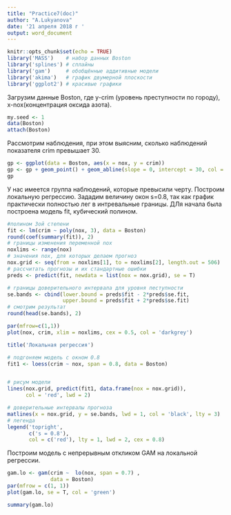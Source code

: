 ```yaml
---
title: "Practice7(doc)"
author: "A.Lukyanova"
date: '21 апреля 2018 г '
output: word_document
---
```


```r
knitr::opts_chunk$set(echo = TRUE)
library('MASS')    # набор данных Boston
library('splines') # сплайны
library('gam')     # обобщённые аддитивные модели
library('akima')   # график двумерной плоскости
library('ggplot2') # красивые графики
```

Загрузим данные Boston, где y-crim (уровень преступности по городу), x-nox(концентрация оксида азота).
```r
my.seed <- 1
data(Boston)
attach(Boston)
```

Рассмотрим наблюдения, при этом выясним, сколько наблюдений показателя crim превышает 30. 

```r
gp <- ggplot(data = Boston, aes(x = nox, y = crim))
gp <- gp + geom_point() + geom_abline(slope = 0, intercept = 30, col = 'red')
gp
```

У нас имеется группа наблюдений, которые превысили черту. Построим локальную регрессию. Зададим величину окон s=0.8, так как график практически полностью лег в интревальные границы. ДЛя начала была построена модель fit, кубический полином.

```r
#полином 3ой степени
fit <- lm(crim ~ poly(nox, 3), data = Boston)
round(coef(summary(fit)), 2)
# границы изменения переменной nox
noxlims <- range(nox)
# значения nox, для которых делаем прогноз 
nox.grid <- seq(from = noxlims[1], to = noxlims[2], length.out = 506)
# рассчитать прогнозы и их стандартные ошибки
preds <- predict(fit, newdata = list(nox = nox.grid), se = T)

# границы доверительного интервала для уровня пеступности
se.bands <- cbind(lower.bound = preds$fit - 2*preds$se.fit,
                  upper.bound = preds$fit + 2*preds$se.fit)
# смотрим результат
round(head(se.bands), 2)

par(mfrow=c(1,1))
plot(nox, crim, xlim = noxlims, cex = 0.5, col = 'darkgrey')

title('Локальная регрессия')

# подгоняем модель c окном 0.8
fit1 <- loess(crim ~ nox, span = 0.8, data = Boston)


# рисум модели
lines(nox.grid, predict(fit1, data.frame(nox = nox.grid)),
      col = 'red', lwd = 2)

# доверительные интервалы прогноза
matlines(x = nox.grid, y = se.bands, lwd = 1, col = 'black', lty = 3)
# легенда
legend('topright', 
       c('s = 0.8'),
       col = c('red'), lty = 1, lwd = 2, cex = 0.8)
```


Построим модель с непрерывным откликом GAM на локальной регрессии.

```r
gam.lo <- gam(crim ~  lo(nox, span = 0.7) , 
              data = Boston)
par(mfrow = c(1, 1))
plot(gam.lo, se = T, col = 'green')

summary(gam.lo)
```
